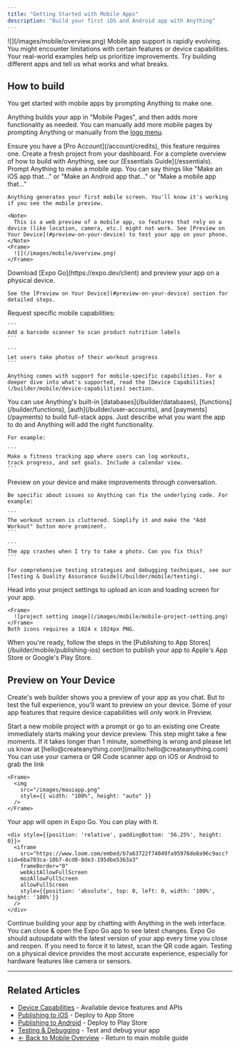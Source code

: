 ```yaml
---
title: "Getting Started with Mobile Apps"
description: "Build your first iOS and Android app with Anything"
---
```


<Frame>
  ![](/images/mobile/overview.png)
</Frame>

<Warning>
Mobile app support is rapidly evolving. You might encounter limitations with certain features or device capabilities. Your real-world examples help us prioritize improvements. Try building different apps and tell us what works and what breaks.
</Warning>

## How to build

You get started with mobile apps by prompting Anything to make one.

Anything builds your app in "Mobile Pages", and then adds more functionality as needed. You can manually add more mobile pages by prompting Anything or manually from the [logo menu](/builder/controls#logo-menu).

<Steps>
  <Step title="Ensure you have a Pro Account">
    Ensure you have a [Pro Account](/account/credits), this feature requires one.
  </Step>
  <Step title="Start A New Project">
    Create a fresh project from your dashboard. For a complete overview of how to build with Anything, see our [Essentials Guide](/essentials).
  </Step>
  <Step title="Create Your Mobile App">
    Prompt Anything to make a mobile app. You can say things like "Make an iOS app that..." or "Make an Android app that..." or "Make a mobile app that..."

    Anything generates your first mobile screen. You'll know it's working if you see the mobile preview.

    <Note>
      This is a web preview of a mobile app, so features that rely on a device (like location, camera, etc.) might not work. See [Preview on Your Device](#preview-on-your-device) to test your app on your phone.
    </Note>
    <Frame>
      ![](/images/mobile/overview.png)
    </Frame>
  </Step>
  <Step title="Preview On Your Device">
    Download [Expo Go](https://expo.dev/client) and preview your app on a physical device.

    See the [Preview on Your Device](#preview-on-your-device) section for detailed steps.
  </Step>
  <Step title="Add Mobile-specific Features">
    Request specific mobile capabilities:

    ```
    Add a barcode scanner to scan product nutrition labels
    ```

    ```
    Let users take photos of their workout progress
    ```

    Anything comes with support for mobile-specific capabilities. For a deeper dive into what's supported, read the [Device Capabilities](/builder/mobile/device-capabilities) section.
  </Step>
  <Step title="Build Your Full-stack app">
    You can use Anything's built-in [databases](/builder/databases), [functions](/builder/functions), [auth](/builder/user-accounts), and [payments](/payments) to build full-stack apps. Just describe what you want the app to do and Anything will add the right functionality.

    For example:

    ```
    Make a fitness tracking app where users can log workouts, 
    track progress, and set goals. Include a calendar view.
    ```
  </Step>
  <Step title="Test and Refine">
    Preview on your device and make improvements through conversation.

    Be specific about issues so Anything can fix the underlying code. For example:

    ```
    The workout screen is cluttered. Simplify it and make the "Add Workout" button more prominent.
    ```

    ```
    The app crashes when I try to take a photo. Can you fix this?
    ```

    For comprehensive testing strategies and debugging techniques, see our [Testing & Quality Assurance Guide](/builder/mobile/testing).
  </Step>
  <Step title="Add a Face To Your App ">
    Head into your project settings to upload an icon and loading screen for your app.

    <Frame>
      ![project setting image](/images/mobile/mobile-project-setting.png)
    </Frame>
    Both icons requires a 1024 x 1024px PNG.
  </Step>
  <Step title="Submit To The App Stores">
    When you're ready, follow the steps in the [Publishing to App Stores](/builder/mobile/publishing-ios) section to publish your app to Apple's App Store or Google's Play Store.
  </Step>
</Steps>

## Preview on Your Device

Create's web builder shows you a preview of your app as you chat. But to test the full experience, you'll want to preview on your device. Some of your app features that require device capabilities will only work in Preview.

<Steps>
  <Step title="Start a new mobile project">
    Start a new mobile project with a prompt or go to an existing one
  </Step>
  <Step title="Wait for mobile preview QR code">
    Create immediately starts making your device preview. This step might take a few moments. If it takes longer than 1 minute, something is wrong and please let us know at [hello@createanything.com](mailto:hello@createanything.com)
  </Step>
  <Step title="Scan the QR code">
    You can use your camera or QR Code scanner app on iOS or Android to grab the link

    <Frame>
      <img
        src="/images/mauiapp.png"
        style={{ width: "100%", height: "auto" }}
      />
    </Frame>
  </Step>
  <Step title="Test in ExpoGo">
    Your app will open in Expo Go. You can play with it.

    <div style={{position: 'relative', paddingBottom: '56.25%', height: 0}}>
      <iframe 
        src="https://www.loom.com/embed/b7a63722f74049fa95976de8a96c9acc?sid=6ba703ca-10b7-4cd0-8de3-195dbe5363a3" 
        frameBorder="0" 
        webkitAllowFullScreen 
        mozAllowFullScreen 
        allowFullScreen 
        style={{position: 'absolute', top: 0, left: 0, width: '100%', height: '100%'}}
      />
    </div>
  </Step>
  <Step title="Make updates in Anything">
    Continue building your app by chatting with Anything in the web interface.
  </Step>
  <Step title="See latest changes">
    You can close & open the Expo Go app to see latest changes. Expo Go should autoupdate with the latest version of your app every time you close and reopen. If you need to force it to latest, scan the QR code again.
  </Step>
</Steps>

<Tip>
  Testing on a physical device provides the most accurate experience, especially for hardware features like camera or sensors.
</Tip>

---

## Related Articles

- [Device Capabilities](/builder/mobile/device-capabilities) - Available device features and APIs
- [Publishing to iOS](/builder/mobile/publishing-ios) - Deploy to App Store
- [Publishing to Android](/builder/mobile/publishing-android) - Deploy to Play Store  
- [Testing & Debugging](/builder/mobile/testing) - Test and debug your app
- [← Back to Mobile Overview](/builder/mobile) - Return to main mobile guide
